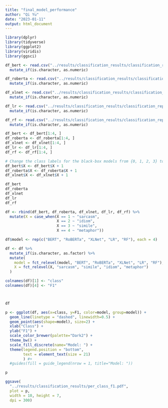 ```yaml
---
title: "final_model_performance"
author: "Qi Yu"
date: "2023-01-11"
output: html_document
---
```


```r
library(dplyr)
library(tidyverse)
library(ggplot2)
library(viridis)
library(ggsci)
```

```r
df_bert <- read.csv("../results/classification_results/classification_report_testset_bert-base-uncased.tsv", sep = "\t", header = TRUE) %>% 
  mutate_if(is.character, as.numeric)

df_roberta <- read.csv("../results/classification_results/classification_report_testset_roberta-base.tsv", sep = "\t", header = TRUE) %>% 
  mutate_if(is.character, as.numeric)

df_xlnet <- read.csv("../results/classification_results/classification_report_testset_xlnet-base-cased.tsv", sep = "\t", header = TRUE) %>% 
  mutate_if(is.character, as.numeric)

df_lr <- read.csv("../results/classification_results/classification_report_testset_lr.tsv", sep = "\t", header = TRUE) %>% 
  mutate_if(is.character, as.numeric)

df_rf <- read.csv("../results/classification_results/classification_report_testset_rf.tsv", sep = "\t", header = TRUE) %>% 
  mutate_if(is.character, as.numeric)

df_bert <- df_bert[1:4, ]
df_roberta <- df_roberta[1:4, ]
df_xlnet <- df_xlnet[1:4, ]
df_lr <- df_lr[1:4, ]
df_rf <- df_rf[1:4, ]

# Change the class labels for the black-box models from {0, 1, 2, 3} to {1, 2, 3, 4} 
df_bert$X <- df_bert$X + 1
df_roberta$X <- df_roberta$X + 1
df_xlnet$X <- df_xlnet$X + 1

df_bert
df_roberta
df_xlnet
df_lr
df_rf
```


```r
df <- rbind(df_bert, df_roberta, df_xlnet, df_lr, df_rf) %>% 
  mutate(X = case_when(X == 1 ~ "sarcasm",
                       X == 2 ~ "idiom",
                       X == 3 ~ "simile",
                       X == 4 ~ "metaphor"))

df$model <- rep(c("BERT", "RoBERTa", "XLNet", "LR", "RF"), each = 4) 

df <- df %>% 
  mutate_if(is.character, as.factor) %>% 
  mutate(
    model = fct_relevel(model, "BERT", "RoBERTa", "XLNet", "LR", "RF"),
    X = fct_relevel(X, "sarcasm", "simile", "idiom", "metaphor")
  )

colnames(df)[1] <- "class"
colnames(df)[4] <- "F1"



df
```

```r
p <- ggplot(df, aes(x=class, y=F1, color=model, group=model)) +
  geom_line(linetype = "dashed", linewidth=0.5) +
  geom_point(aes(shape=model), size=2) +
  xlab("Class") + 
  ylab("F1") + 
  scale_color_brewer(palette="Dark2") +
  theme_bw() +
  scale_fill_discrete(name="Model: ") + 
  theme(legend.position = "bottom",
        text = element_text(size = 21)
        ) #+
  #guides(fill = guide_legend(nrow = 1, title="Model: "))

p
```
```r
ggsave(
  "../results/classification_results/per_class_f1.pdf",
  plot = p,
  width = 10, height = 7,
  dpi = 300)
```








